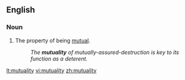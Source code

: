 ==English==
===Noun===
{{en-noun|-}}

#The property of being [[mutual]].
#:''The '''mutuality''' of mutually-assured-destruction is key to its function as a deterent.''

[[lt:mutuality]]
[[vi:mutuality]]
[[zh:mutuality]]